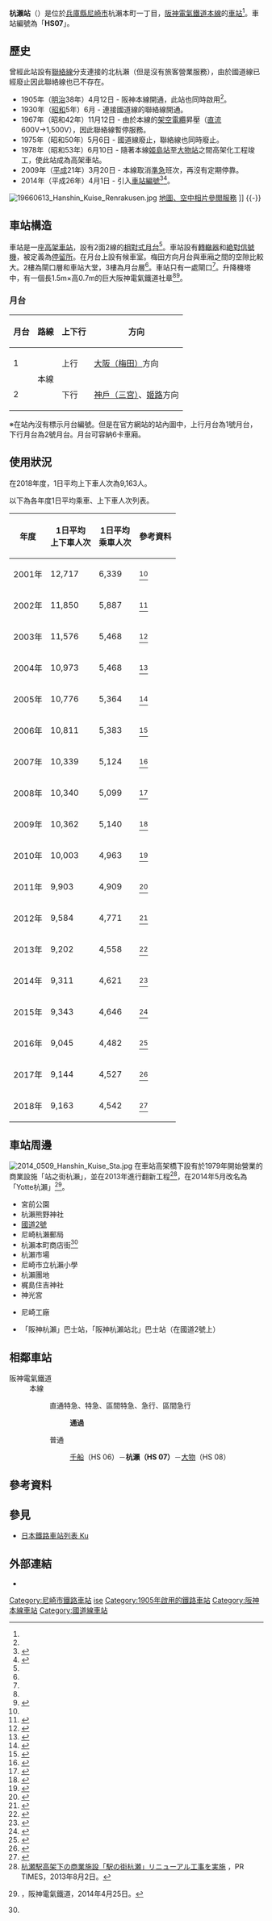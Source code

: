 {{NoteTA |G1=Railway |G2=Transport
|T=zh-hans:杭濑站;zh-hk:杭瀨站;zh-tw:杭瀨車站;
|1=zh-hans:杭濑站;zh-hk:杭瀨站;zh-tw:杭瀨車站;
}}
{{Infobox station
|公司色 = #1f64b1
|站名 = 杭瀨站
|圖片 = Hanshin Kuise Station.jpg
|pxl = 
|圖片說明 = 車站大樓
|日文原名 = 杭瀬
|平假名 = くいせ
|羅馬拼音 = Kuise
|副站名 = 
|所在地 = {{JPN}}[[兵庫縣|兵庫縣]][[尼崎市|尼崎市]]杭瀨本町一丁目1番1號
|座標 = {{coord|34|43|6.14|N|135|26|19.96|E|type:railwaystation_region:JP-24|display=inline,title}}
|車站構造 = [[高架車站|高架車站]]<ref name="zeneki">{{Cite book |title=兵庫の鉄道全駅 私鉄・公営鉄道 |publisher=神戶新聞綜合出版中心 |date=2012-12-10 |isbn=9784343006745 |page=52}}</ref>
|月台配置 = 2面2線<ref name="zeneki"/>
|啟用年月日 = 1905年（[[明治|明治]]38年）4月12日<ref name="zeneki"/>
|廢站年月日 = 
|乘客人數 = 
|上下車人次 = 9,163
|統計年度 = 2018
|轉車 = 
|全寬備註 = 
|adjacent = {{Adjacent stations|system=阪神電氣鐵道|line=本線|left=千船|right=大物|note-left=HS06<br />0.9km|note-mid={{Color|#1f64b1|○}}'''HS07'''<br />距離[[大阪梅田站_(阪神)|大阪梅田]]6.8km|note-right=HS08<br />1.2km}}
}}
'''杭瀨站'''（{{jpn|j=杭瀬駅|hg=くいせえき|rm=Daimotsu eki|f=y}}）是位於[[兵庫縣|兵庫縣]][[尼崎市|尼崎市]]杭瀨本町一丁目，[[阪神電氣鐵道|阪神電氣鐵道]][[阪神本線|本線]]的[[鐵路車站|車站]]<ref name="zeneki"/>。車站編號為「'''HS07'''」。

== 歷史 ==
曾經此站設有[[聯絡線|聯絡線]]分支連接{{Translink|ja|阪神国道線|國道線|阪神國道線}}的北杭瀨（但是沒有旅客營業服務），由於國道線已經廢止因此聯絡線也已不存在。
* 1905年（[[明治|明治]]38年）4月12日 - 阪神本線開通，此站也同時啟用<ref name="zeneki"/>。
* 1930年（[[昭和|昭和]]5年）6月 - 連接國道線的聯絡線開通。
* 1967年（昭和42年）11月12日 - 由於本線的[[架空電纜|架空電纜]]昇壓（[[直流電|直流]]600V→1,500V），因此聯絡線暫停服務。
* 1975年（昭和50年）5月6日 - 國道線廢止，聯絡線也同時廢止。
* 1978年（昭和53年）6月10日 - 隨著本線[[姬島站|姬島站]]至[[大物站|大物站]]之間高架化工程竣工，使此站成為高架車站。
* 2009年（[[平成|平成]]21年）3月20日 - 本線取消[[阪神本線#準急（已取消）|準急]]班次，再沒有定期{{Translink|ja|優等列車}}停靠。
* 2014年（平成26年）4月1日 - 引入[[車站編號|車站編號]]<ref>{{cite press release |title=阪神「三宮」を「神戸三宮」に駅名変更、駅ナンバリングを導入し、すべてのお客さまに分かりやすい駅を目指します |publisher=阪神電氣鐵道株式會社 |date=2013-04-30|format=PDFlink |url=http://www.hankyu-hanshin.co.jp/ir/data/SR201304304N1.pdf |accessdate=2016-04-08|archiveurl=https://web.archive.org/web/20190617184415/https://www.hankyu-hanshin.co.jp/ir/data/SR201304304N1.pdf |archivedate=2019-06-17 |dead-url=no }}</ref><ref>{{Cite news |title=［アラカルト］3月20日＝兵庫　◆駅ナンバリング、神鉄が導入 |newspaper=[[讀賣新聞|讀賣新聞]]（大阪晨報） |publisher={{Translink|ja|読売新聞大阪本社|讀賣新聞大阪本社}} |page=p.32 |date=2014-03-20}}</ref>。

[[File:19660613_Hanshin_Kuise_Renrakusen.jpg|thumb]] [https://mapps.gsi.go.jp/maplibSearch.do#1 地圖、空中相片參閲服務] {{Wayback|url=https://mapps.gsi.go.jp/maplibSearch.do#1 |date=20200301065749 }} ]]
{{-}}

== 車站構造 ==
車站是一座[[高架車站|高架車站]]，設有2面2線的[[相對式月台|相對式月台]]<ref name="zeneki"/>。車站設有[[轉轍器|轉轍器]]和[[日本鐵路信號#主信號機|絶對信號機]]，被定義為[[停車場_(鐵路)|停留所]]。在月台上設有候車室。梅田方向月台與車廂之間的空隙比較大。2樓為閘口層和車站大堂，3樓為月台層<ref name="zeneki"/>。車站只有一處閘口<ref name="zeneki"/>。升降機塔中，有一個長1.5m×高0.7m的巨大阪神電氣鐵道社章<ref name="zeneki"/><ref>{{Cite web |date=1997-10-06|url=http://www.hanshin.co.jp/railfan/2500.html |title=歴史のある風景 阪神沿線最大のイナズママーク |work=まにあっく・阪神 |publisher=阪神電氣鐵道 |accessdate=2009-11-26|archiveurl=https://web.archive.org/web/20090412101158/http://www.hanshin.co.jp/railfan/2500.html |archivedate=2009年4月12日}}</ref>。

=== 月台 ===
{| class="wikitable" border="1" rules="rows" frame="hsides" cellspacing="0" cellpadding="3"
!月台!!路線!!上下行!!方向
|-
! 1
| rowspan="2" | {{Color|navy|■}}本線
| 上行
| [[大阪梅田站_(阪神)|大阪（梅田）]]方向
|-
! 2
| 下行
| [[三宮站|神戶（三宮）]]、[[山陽姬路站|姬路]]方向
|}
※在站內沒有標示月台編號。但是在官方網站的站內圖中，上行月台為1號月台，下行月台為2號月台。月台可容納6卡車廂。
{{車站配線圖|title=杭瀨站配線略圖|type=LD22|left=梅田方向|right=三宮・元町方向|source=<ref name="zeneki"/><ref>{{cite book|others={{Translink|ja|川島令三}} 編著|title=東海道ライン 全線・全駅・全配線 第7巻 大阪エリア-神戸駅|year=2009|publisher=[[講談社|講談社]]|series=図説 日本の鉄道|isbn=978-4-06-270017-7}} 30頁</ref>}}

== 使用狀況 ==
在2018年度，1日平均上下車人次為9,163人。

以下為各年度1日平均乘車、上下車人次列表。
{| class="wikitable" style="text-align:right;"
|-
! rowspan="1" |年度
! rowspan="1" |1日平均<br />上下車人次
! rowspan="1" |1日平均<br />乘車人次
!參考資料
|-
|2001年
|12,717
|6,339
|<ref name="toukei2003" />
|-
|2002年
|11,850
|5,887
|<ref name="toukei2003">{{PDFlink|[http://www.city.amagasaki.hyogo.jp/dbps_data/_material_/localhost/sosiki/012/18tokeisyo/unyu2.pdf 尼崎市統計年鑑（平成18年）]}}</ref>
|-
|2003年
|11,576
|5,468
|<ref name="toukei2004">{{PDFlink|[http://www.city.amagasaki.hyogo.jp/dbps_data/_material_/localhost/sosiki/012/18tokeisyo/unyu2.pdf 尼崎市統計年鑑（平成18年）]}}</ref>
|-
|2004年
|10,973
|5,468
|<ref name="toukei2005">{{PDFlink|[http://www.city.amagasaki.hyogo.jp/dbps_data/_material_/localhost/sosiki/012/18tokeisyo/unyu2.pdf 尼崎市統計年鑑（平成18年）]}}</ref>
|-
|2005年
|10,776
|5,364
|<ref name="toukei2006">{{PDFlink|[http://www.city.amagasaki.hyogo.jp/dbps_data/_material_/localhost/sosiki/012/18tokeisyo/unyu2.pdf 尼崎市統計書（平成18年）]}}</ref>
|-
|2006年
|10,811
|5,383
|<ref name="toukei2007">{{PDFlink|[http://www.city.amagasaki.hyogo.jp/dbps_data/_material_/localhost/sosiki/012/19tokeisyo/08unyu.pdf 尼崎市統計書（平成19年）]}}</ref>
|-
|2007年
|10,339
|5,124
|<ref name="toukei2008">{{PDFlink|[http://www.city.amagasaki.hyogo.jp/dbps_data/_material_/localhost/sosiki/012/17toukeisyo/08unnyu.pdf 尼崎市統計書（平成20年）]}}</ref>
|-
|2008年
|10,340
|5,099
|<ref name="toukei2009">{{PDFlink|[http://www.city.amagasaki.hyogo.jp/dbps_data/_material_/localhost/sosiki/012/08H21unnyu.pdf 尼崎市統計書（平成21年）]}}</ref>
|-
|2009年
|10,362
|5,140
|<ref name="toukei2010">{{PDFlink|[http://www.city.amagasaki.hyogo.jp/dbps_data/_material_/localhost/sosiki/012/kougyo/08h22unnyu.pdf 尼崎市統計書（平成22年）]}}</ref>
|-
|2010年
|10,003
|4,963
|<ref name="toukei2011">{{PDFlink|[http://www.city.amagasaki.hyogo.jp/dbps_data/_material_/localhost/sosiki/012/08h23unnyu.pdf 尼崎市統計書（平成23年）]}}</ref>
|-
|2011年
|9,903
|4,909
|<ref name="toukei2012">{{PDFlink|[http://www.city.amagasaki.hyogo.jp/dbps_data/_material_/_files/000/000/025/774/08h24unnyu.pdf 尼崎市統計書（平成24年）]}}</ref>
|-
|2012年
|9,584
|4,771
|<ref name="toukei2013">{{PDFlink|[http://www.city.amagasaki.hyogo.jp/dbps_data/_material_/_files/000/000/029/643/25unyu.pdf 尼崎市統計書（平成25年）]}}</ref>
|-
|2013年
|9,202
|4,558
|<ref name="toukei2014">{{PDFlink|[http://www.city.amagasaki.hyogo.jp/dbps_data/_material_/_files/000/000/033/204/T08.pdf 尼崎市統計書（平成26年）]}}</ref>
|-
|2014年
|9,311
|4,621
|<ref name="toukei2015">{{PDFlink|[http://www.city.amagasaki.hyogo.jp/dbps_data/_material_/_files/000/000/036/740/08unyu27.pdf 尼崎市統計書（平成27年）]}}</ref>
|-
|2015年
|9,343
|4,646
|<ref name="toukei2016">{{PDFlink|[http://www.city.amagasaki.hyogo.jp/dbps_data/_material_/_files/000/000/038/885/2808unyu.pdf 尼崎市統計書（平成28年）]}}</ref>
|-
|2016年
|9,045
|4,482
|<ref name="toukei2017">{{PDFlink|[http://www.city.amagasaki.hyogo.jp/_res/projects/default_project/_page_/001/010/116/29-08p.pdf 尼崎市統計書（平成29年）]}}</ref>
|-
|2017年
|9,144
|4,527
|<ref name="toukei2018">{{PDFlink|[http://www.city.amagasaki.hyogo.jp/_res/projects/default_project/_page_/001/016/164/30_08p.pdf 尼崎市統計書（平成30年）]}}</ref>
|-
|2018年
|9,163
|4,542
|<ref name="toukei2019">{{PDFlink|[https://www.city.amagasaki.hyogo.jp/_res/projects/default_project/_page_/001/020/698/R1_p8_2.pdf 尼崎市統計書（令和元年）]}}</ref>
|}

== 車站周邊 ==
[[File:2014_0509_Hanshin_Kuise_Sta.jpg|thumb]]
在車站高架橋下設有於1979年開始營業的商業設施「站之街杭瀨」，並在2013年進行翻新工程<ref name="PRT20130802">[http://www.asahi.com/and_M/information/pressrelease/PRT201308020082.html 杭瀬駅高架下の商業施設「駅の街杭瀬」リニューアル工事を実施] {{Wayback|url=http://www.asahi.com/and_M/information/pressrelease/PRT201308020082.html |date=20140714200052 }}，PR TIMES，2013年8月2日。</ref>，在2014年5月改名為「Yotte杭瀨」<ref>{{PDFlink|[http://www.hanshin.co.jp/company/press/pdf/20140425-yottek.pdf 杭瀬駅高架下の商業施設「駅の街杭瀬」をリニューアル「Yotte杭瀬」5月9日（金）にオープン！]}}，阪神電氣鐵道，2014年4月25日。</ref>。
* 宮前公園
* 杭瀨熊野神社
* [[國道2號_(日本)|國道2號]]
* 尼崎杭瀨郵局
* 杭瀨本町商店街<ref name="zeneki"/>
* 杭瀨市場
* 尼崎市立杭瀨小學
* 杭瀨團地
* 梶島住吉神社
* 神光宮
* {{Translink|ja|レンゴー|Rengo}}尼崎工廠
* {{Translink|ja|阪神バス|阪神巴士}}「阪神杭瀨」巴士站，「阪神杭瀨站北」巴士站（在國道2號上）

== 相鄰車站 ==
; 阪神電氣鐵道
: 本線
:: {{Color|red|■}}{{Color|#ffcc33|■}}直通特急、{{Color|red|■}}特急、{{Color|red|■}}區間特急、{{Color|#ff8000|■}}急行、{{Color|#ff8000|■}}區間急行
::: '''通過'''
:: {{Color|#03c|■}}普通
:::[[千船站|千船]]（HS 06）－'''杭瀨（HS 07）'''－[[大物站|大物]]（HS 08）

== 參考資料 ==
{{Reflist}}

== 參見 ==
* [[日本鐵路車站列表_Ku|日本鐵路車站列表 Ku]]

== 外部連結 ==
* {{外部連結/阪神電氣鐵道車站|kuise|杭瀨}}

{{阪神本線}}
{{DEFAULTSORT:Kuise}}
[[Category:尼崎市鐵路車站|Category:尼崎市鐵路車站]]
[[Category:日本鐵路車站_Ku|ise]]
[[Category:1905年啟用的鐵路車站|Category:1905年啟用的鐵路車站]]
[[Category:阪神本線車站|Category:阪神本線車站]]
[[Category:國道線車站|Category:國道線車站]]